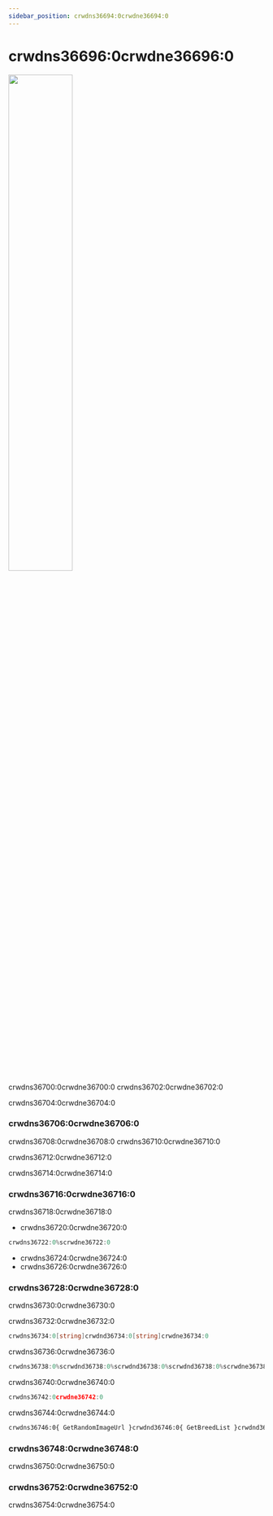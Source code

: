 ```yaml
---
sidebar_position: crwdns36694:0crwdne36694:0
---
```


# crwdns36696:0crwdne36696:0

<div class="text--center">
  <img
    src=crwdns36698:0crwdne36698:0
    width="50%"
    className="screenshot"
  />
</div>

<br />

crwdns36700:0crwdne36700:0 crwdns36702:0crwdne36702:0

crwdns36704:0crwdne36704:0

### crwdns36706:0crwdne36706:0

crwdns36708:0crwdne36708:0 crwdns36710:0crwdne36710:0

crwdns36712:0crwdne36712:0

crwdns36714:0crwdne36714:0

### crwdns36716:0crwdne36716:0

crwdns36718:0crwdne36718:0

- crwdns36720:0crwdne36720:0

```go
crwdns36722:0%scrwdne36722:0
```

- crwdns36724:0crwdne36724:0
- crwdns36726:0crwdne36726:0

### crwdns36728:0crwdne36728:0

crwdns36730:0crwdne36730:0

crwdns36732:0crwdne36732:0

```go
crwdns36734:0[string]crwdnd36734:0[string]crwdne36734:0
```

crwdns36736:0crwdne36736:0

```go
crwdns36738:0%scrwdnd36738:0%scrwdnd36738:0%scrwdnd36738:0%scrwdne36738:0
```

crwdns36740:0crwdne36740:0

```go
crwdns36742:0crwdne36742:0
```

crwdns36744:0crwdne36744:0

```html
crwdns36746:0{ GetRandomImageUrl }crwdnd36746:0{ GetBreedList }crwdnd36746:0{ GetImageUrlsByBreed }crwdnd36746:0{getRandomImageUrl}crwdnd36746:0{selectedBreed}crwdnd36746:0{#each breeds as breed}crwdnd36746:0{breed}crwdnd36746:0{breed}crwdnd36746:0{getImageUrlsByBreed}crwdnd36746:0{#if showRandomPhoto}crwdnd36746:0{randomImageUrl}crwdnd36746:0{#if showBreedPhotos}crwdnd36746:0{#each photos as photo}crwdnd36746:0{photo}crwdne36746:0
```

### crwdns36748:0crwdne36748:0

crwdns36750:0crwdne36750:0

### crwdns36752:0crwdne36752:0

crwdns36754:0crwdne36754:0 





